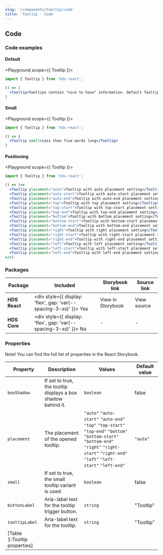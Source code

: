 ```yaml
---
slug: '/components/tooltip/code'
title: 'Tooltip - Code'
---
```




## Code

### Code examples 

#### Default
<Playground scope={{ Tooltip }}>

```jsx
import { Tooltip } from 'hds-react';

() => (
  <Tooltip>Tooltips contain "nice to have" information. Default Tooltip contents should not be longer than two to three sentences. For longer descriptions, provide a link to a separate page.</Tooltip>
)
```

</Playground>

#### Small
<Playground scope={{ Tooltip }}>

```jsx
import { Tooltip } from 'hds-react';

() => (
  <Tooltip small>Less than five words long</Tooltip>
)
```

</Playground>

#### Positioning
<Playground scope={{ Tooltip }}>

```jsx
import { Tooltip } from 'hds-react';

() => (<>
  <Tooltip placement="auto">Tooltip with auto placement setting</Tooltip>
  <Tooltip placement="auto-start">Tooltip with auto-start placement setting</Tooltip>
  <Tooltip placement="auto-end">Tooltip with auto-end placement setting</Tooltip>
  <Tooltip placement="top">Tooltip with top placement setting</Tooltip>
  <Tooltip placement="top-start">Tooltip with top-start placement setting</Tooltip>
  <Tooltip placement="top-end">Tooltip with top-end placement setting</Tooltip>
  <Tooltip placement="bottom">Tooltip with bottom placement setting</Tooltip>
  <Tooltip placement="bottom-start">Tooltip with bottom-start placement setting</Tooltip>
  <Tooltip placement="bottom-end">Tooltip with bottom-end placement setting</Tooltip>
  <Tooltip placement="right">Tooltip with right placement setting</Tooltip>
  <Tooltip placement="right-start">Tooltip with right-start placement setting</Tooltip>
  <Tooltip placement="right-end">Tooltip with right-end placement setting</Tooltip>
  <Tooltip placement="left">Tooltip with left placement setting</Tooltip>
  <Tooltip placement="left-start">Tooltip with left-start placement setting</Tooltip>
  <Tooltip placement="left-end">Tooltip with left-end placement setting</Tooltip>
</>)
```
  
</Playground>

### Packages
| Package           | Included                                                                                        | Storybook link                                                                                                  | Source link                                                                                                                                                  |
| ----------------- | ----------------------------------------------------------------------------------------------- | --------------------------------------------------------------------------------------------------------------- | ------------------------------------------------------------------------------------------------------------------------------------------------------------ |
| **HDS React**     | <div style={{ display: 'flex', gap: 'var(--spacing-3-xs)' }}><IconCheckCircleFill /> Yes </div> | <Link openInNewTab openInNewTabAriaLabel="Opens in a new tab" href="/storybook/react/?path=/story/components-tooltip--default">View in Storybook</Link> | <ExternalLink openInNewTab openInNewTabAriaLabel="Opens in a new tab" href="https://github.com/City-of-Helsinki/helsinki-design-system/tree/master/packages/react/src/components/tooltip">View source</ExternalLink> |
| **HDS Core**      | <div style={{ display: 'flex', gap: 'var(--spacing-3-xs)' }}><IconCrossCircle /> No </div>      | -                                                                                                               | -                                                                                                                                                            |

### Properties
Note! You can find the full list of properties in the <Link openInNewTab openInNewTabAriaLabel="Opens in a new tab" href="/storybook/react/?path=/docs/components-tooltip--default">React Storybook.</Link>

| Property       | Description                                                  | Values                                                                                                                                                                                         | Default value |
| -------------- | ------------------------------------------------------------ | ---------------------------------------------------------------------------------------------------------------------------------------------------------------------------------------------- | ------------- |
| `boxShadow`    | If set to true, the tooltip displays a box shadow behind it. | `boolean`                                                                                                                                                                                      | false         |
| `placement`    | The placement of the opened tooltip.                         | `"auto"` `"auto-start"` `"auto-end"` `"top"` `"top-start"` `"top-end"` `"bottom"` `"bottom-start"` `"bottom-end"` `"right"` `"right-start"` `"right-end"` `"left"` `"left-start"` `"left-end"` | `"auto"`      |
| `small`        | If set to true, the small tooltip variant is used.           | `boolean`                                                                                                                                                                                      | false         |
| `buttonLabel`  | Aria-label text for the tooltip trigger button.              | `string`                                                                                                                                                                                       | "Tooltip"     |
| `tooltipLabel` | Aria-label text for the tooltip.                             | `string`                                                                                                                                                                                       | "Tooltip"     |
[Table 1:Tooltip properties]|
